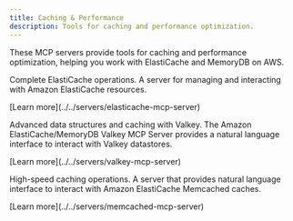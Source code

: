 ```yaml
---
title: Caching & Performance
description: Tools for caching and performance optimization.
---
```



These MCP servers provide tools for caching and performance optimization, helping you work with ElastiCache and MemoryDB on AWS.

<CardGrid>
  <Card title="Amazon ElastiCache MCP Server" icon="seti:db">
    <div>
      <p>Complete ElastiCache operations. A server for managing and interacting with Amazon ElastiCache resources.</p>
      <p class="tool-details">[Learn more](../../servers/elasticache-mcp-server)</p>
      <Badge text="ElastiCache" size="small"/>
    </div>
  </Card>

  <Card title="Amazon ElastiCache / MemoryDB for Valkey MCP Server" icon="seti:db">
    <div>
      <p>Advanced data structures and caching with Valkey. The Amazon ElastiCache/MemoryDB Valkey MCP Server provides a natural language interface to interact with Valkey datastores.</p>
      <p class="tool-details">[Learn more](../../servers/valkey-mcp-server)</p>
      <Badge text="Valkey" size="small"/>
    </div>
  </Card>

  <Card title="Amazon ElastiCache for Memcached MCP Server" icon="seti:db">
    <div>
      <p>High-speed caching operations. A server that provides natural language interface to interact with Amazon ElastiCache Memcached caches.</p>
      <p class="tool-details">[Learn more](../../servers/memcached-mcp-server)</p>
      <Badge text="Memcached" size="small"/>
    </div>
  </Card>
</CardGrid>
